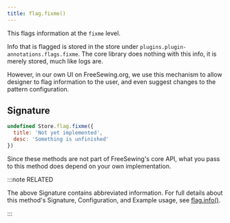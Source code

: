 ```yaml
---
title: flag.fixme()
---
```


This flags information at the `fixme` level.

Info that is flagged is stored in the store under `plugins.plugin-annotations.flags.fixme`.
The core library does nothing with this info, it is merely stored, much like logs are.

However, in our own UI on FreeSewing.org, we use this mechanism to allow
designer to flag information to the user, and even suggest changes to the
pattern configuration.

## Signature

```js
undefined Store.flag.fixme({
  title: 'Not yet implemented',
  desc: 'Something is unfinished'
})
```

Since these methods are not part of FreeSewing's core API, what you pass to this method does depend on your own implementation.

:::note RELATED

The above Signature contains abbreviated information.
For full details about this method's Signature, Configuration, and
Example usage, see [flag.info()](/reference/store-methods/flag.info).

:::
